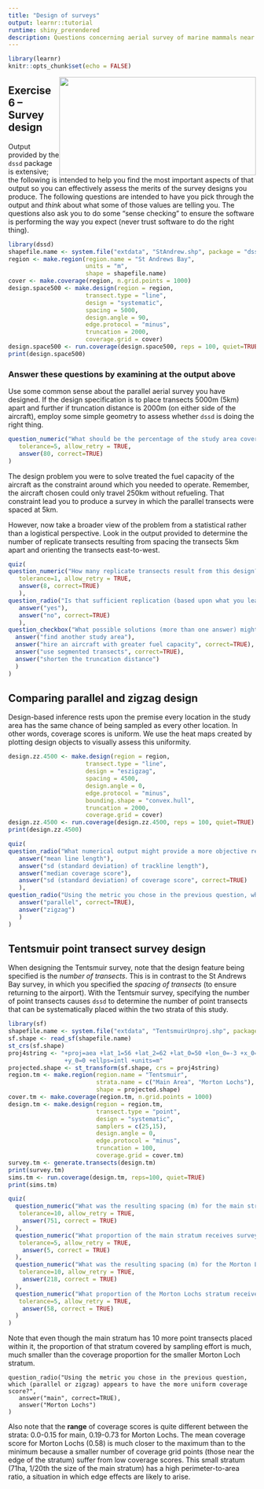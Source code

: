```yaml
---
title: "Design of surveys"
output: learnr::tutorial
runtime: shiny_prerendered
description: Questions concerning aerial survey of marine mammals near St Andrews and terrestrial point transect surveys for birds also near St Andrews.
---
```


```r
library(learnr)
knitr::opts_chunk$set(echo = FALSE)
```


<img src=https://images.unsplash.com/photo-1526485796220-1c4ad338f85f?ixid=MXwxMjA3fDB8MHxwaG90by1wYWdlfHx8fGVufDB8fHw%3D&ixlib=rb-1.2.1&auto=format&fit=crop&w=1351&q=80 width=400 height=200 style="float:right">

## Exercise 6 -- Survey design

Output provided by the `dssd` package is extensive; the following is intended to help you find the most important aspects of that output so you can effectively assess the merits of the survey designs you produce. The following questions are intended to have you pick through the output and *think* about what some of those values are telling you.  The questions also ask you to do some "sense checking" to ensure the software is performing the way you expect (never trust software to do the right thing).

```r
library(dssd)
shapefile.name <- system.file("extdata", "StAndrew.shp", package = "dssd")
region <- make.region(region.name = "St Andrews Bay",
                      units = "m",
                      shape = shapefile.name)
cover <- make.coverage(region, n.grid.points = 1000)
design.space500 <- make.design(region = region,
                      transect.type = "line",
                      design = "systematic",
                      spacing = 5000,
                      design.angle = 90,
                      edge.protocol = "minus",
                      truncation = 2000,
                      coverage.grid = cover)
design.space500 <- run.coverage(design.space500, reps = 100, quiet=TRUE)
print(design.space500)
```


### Answer these questions by examining at the output above

Use some common sense about the parallel aerial survey you have designed.  If the design specification is to place transects 5000m (5km) apart and further if truncation distance is 2000m (on either side of the aircraft), employ some simple geometry to assess whether `dssd` is doing the right thing.


```r
question_numeric("What should be the percentage of the study area covered by survey effort? (to the nearest 5 percent)",
   tolerance=5, allow_retry = TRUE, 
   answer(80, correct=TRUE)
)
```

The design problem you were to solve treated the fuel capacity of the aircraft as the constraint around which you needed to operate.  Remember, the aircraft chosen could only travel 250km without refueling.  That constraint lead you to produce a survey in which the parallel transects were spaced at 5km.

However, now take a broader view of the problem from a statistical rather than a logistical perspective.  Look in the output provided to determine the number of replicate transects resulting from spacing the transects 5km apart and orienting the transects east-to-west.


```r
quiz(
question_numeric("How many replicate transects result from this design?",
   tolerance=1, allow_retry = TRUE, 
   answer(8, correct=TRUE)
   ),
question_radio("Is that sufficient replication (based upon what you learned from the variance discussion Thursday)?",
   answer("yes"),
   answer("no", correct=TRUE)
   ),
question_checkbox("What possible solutions (more than one answer) might there be to this lack of replication?",
  answer("find another study area"),
  answer("hire an aircraft with greater fuel capacity", correct=TRUE),
  answer("use segmented transects", correct=TRUE),
  answer("shorten the truncation distance")
  )
)
```

## Comparing parallel and zigzag design

Design-based inference rests upon the premise every location in the study area has the same chance of being sampled as every other location.  In other words, coverage scores is uniform.  We use the heat maps created by plotting design objects to visually assess this uniformity.

```r
design.zz.4500 <- make.design(region = region,
                      transect.type = "line",
                      design = "eszigzag",
                      spacing = 4500,
                      design.angle = 0,
                      edge.protocol = "minus",
                      bounding.shape = "convex.hull",
                      truncation = 2000,
                      coverage.grid = cover)
design.zz.4500 <- run.coverage(design.zz.4500, reps = 100, quiet=TRUE)
print(design.zz.4500)
```

```r
quiz(
question_radio("What numerical output might provide a more objective relative assessment of uniformity between designs?",
   answer("mean line length"),
   answer("sd (standard deviation) of trackline length"),
   answer("median coverage score"),
   answer("sd (standard deviation) of coverage score", correct=TRUE)
   ),
question_radio("Using the metric you chose in the previous question, which (parallel or zigzag) appears to have the more uniform coverage score?",
   answer("parallel", correct=TRUE),
   answer("zigzag")
   )
)
```

## Tentsmuir point transect survey design

When designing the Tentsmuir survey, note that the design feature being specified is the *number of transects*.  This is in contrast to the St Andrews Bay survey, in which you specified the *spacing of transects* (to ensure returning to the airport).  With the Tentsmuir survey, specifying the number of point transects causes `dssd` to determine the number of point transects that can be systematically placed within the two strata of this study. 


```r
library(sf)
shapefile.name <- system.file("extdata", "TentsmuirUnproj.shp", package = "dssd")
sf.shape <- read_sf(shapefile.name)
st_crs(sf.shape)
proj4string <- "+proj=aea +lat_1=56 +lat_2=62 +lat_0=50 +lon_0=-3 +x_0=0 
                +y_0=0 +ellps=intl +units=m"
projected.shape <- st_transform(sf.shape, crs = proj4string)
region.tm <- make.region(region.name = "Tentsmuir",
                         strata.name = c("Main Area", "Morton Lochs"),
                         shape = projected.shape)
cover.tm <- make.coverage(region.tm, n.grid.points = 1000)
design.tm <- make.design(region = region.tm,
                         transect.type = "point",
                         design = "systematic",
                         samplers = c(25,15),
                         design.angle = 0,
                         edge.protocol = "minus",
                         truncation = 100,
                         coverage.grid = cover.tm)
survey.tm <- generate.transects(design.tm)
print(survey.tm)
sims.tm <- run.coverage(design.tm, reps=100, quiet=TRUE)
print(sims.tm)
```

```r
quiz(
  question_numeric("What was the resulting spacing (m) for the main stratum for one realisation of the design? (nearest 10 meters)",
   tolerance=10, allow_retry = TRUE,                    
    answer(751, correct = TRUE)
  ),
  question_numeric("What proportion of the main stratum receives survey effort from the points with sampling radius of 100m? (nearest 5 percent)",
   tolerance=5, allow_retry = TRUE,                    
    answer(5, correct = TRUE)
  ),
  question_numeric("What was the resulting spacing (m) for the Morton Lochs for one realisation of the design stratum? (nearest 10 meters)",
   tolerance=10, allow_retry = TRUE,                    
    answer(218, correct = TRUE)
  ),
  question_numeric("What proportion of the Morton Lochs stratum receives survey effort from the points with sampling radius of 100m? (nearest 5 percent)",
   tolerance=5, allow_retry = TRUE,                    
    answer(58, correct = TRUE)
  )
)
```

Note that even though the main stratum has 10 more point transects placed within it, the proportion of that stratum covered by sampling effort is much, much smaller than the coverage proportion for the smaller Morton Loch stratum.


```tens2
question_radio("Using the metric you chose in the previous question, which (parallel or zigzag) appears to have the more uniform coverage score?",
   answer("main", correct=TRUE),
   answer("Morton Lochs")
)
```

Also note that the **range** of coverage scores is quite different between the strata: 0.0-0.15 for main, 0.19-0.73 for Morton Lochs.  The mean coverage score for Morton Lochs (0.58) is much closer to the maximum than to the minimum because a smaller number of coverage grid points (those near the edge of the stratum) suffer from low coverage scores.  This small stratum (71ha, 1/20th the size of the main stratum) has a high perimeter-to-area ratio, a situation in which edge effects are likely to arise.
